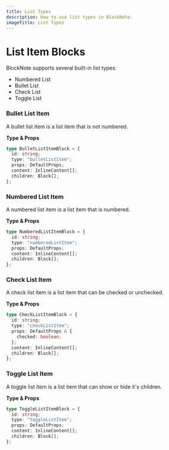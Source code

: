 ```yaml
---
title: List Types
description: How to use list types in BlockNote.
imageTitle: List Types
---
```


# List Item Blocks

BlockNote supports several built-in list types:

- Numbered List
- Bullet List
- Check List
- Toggle List

<Example name="basic/default-blocks" />

### Bullet List Item

A bullet list item is a list item that is not numbered.

**Type & Props**

```typescript
type BulletListItemBlock = {
  id: string;
  type: "bulletListItem";
  props: DefaultProps;
  content: InlineContent[];
  children: Block[];
};
```

### Numbered List Item

A numbered list item is a list item that is numbered.

**Type & Props**

```typescript
type NumberedListItemBlock = {
  id: string;
  type: "numberedListItem";
  props: DefaultProps;
  content: InlineContent[];
  children: Block[];
};
```

### Check List Item

A check list item is a list item that can be checked or unchecked.

**Type & Props**

```typescript
type CheckListItemBlock = {
  id: string;
  type: "checkListItem";
  props: DefaultProps & {
    checked: boolean;
  };
  content: InlineContent[];
  children: Block[];
};
```

### Toggle List Item

A toggle list item is a list item that can show or hide it's children.

**Type & Props**

```typescript
type ToggleListItemBlock = {
  id: string;
  type: "toggleListItem";
  props: DefaultProps;
  content: InlineContent[];
  children: Block[];
};
```
